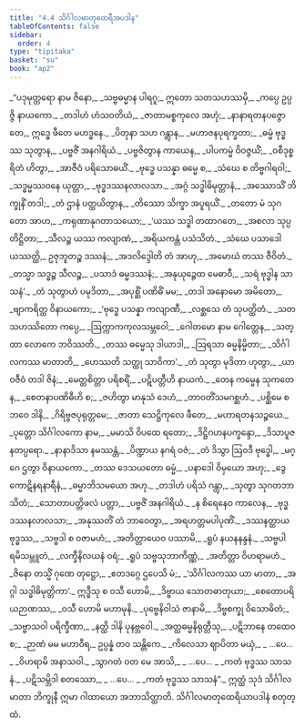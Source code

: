```yaml
---
title: "4.4 သိင်္ဂါလမာတုထေရီအပဒါန"
tableOfContents: false
sidebar:
  order: 4
type: "tipitaka"
basket: "su"
book: "ap2"
---
```



<DynamicBreadcrumb />

<Division number="82" book="ap2" e="ch" v="20" p="61">

<Paragraph number="1292" type="verses" book="ap2">
_“ပဒုမုတ္တရော နာမ ဇိနော,_  
_သဗ္ဗဓမ္မာန ပါရဂူ;_  
ဣတော သတသဟဿမှိ,_  
_ကပ္ပေ ဥပ္ပဇ္ဇိ နာယကော._  

</Paragraph>

</Division>
<Division number="83" book="ap2" e="ch" v="20" p="62">

<Paragraph number="1293" type="verses" book="ap2">
_တဒါဟံ ဟံသဝတိယံ,_  
_ဇာတာမစ္စကုလေ အဟုံ;_  
_နာနာရတနပဇ္ဇောတေ,_  
ဣဒ္ဓေ ဖီတေ မဟဒ္ဓနေ._  

</Paragraph>

</Division>
<Division number="84" book="ap2" e="ch" v="20" p="62">

<Paragraph number="1294" type="verses" book="ap2">
_ပိတုနာ သဟ ဂန္တွာန,_  
_မဟာဇနပုရက္ခတာ;_  
_ဓမ္မံ ဗုဒ္ဓဿ သုတွာန,_  
_ပဗ္ဗဇိံ အနဂါရိယံ._  

</Paragraph>

</Division>
<Division number="85" book="ap2" e="ch" v="20" p="62">

<Paragraph number="1295" type="verses" book="ap2">
_ပဗ္ဗဇိတွာန ကာယေန,_  
_ပါပကမ္မံ ဝိဝဇ္ဇယိံ;_  
_ဝစီဒုစ္စရိတံ ဟိတွာ,_  
_အာဇီဝံ ပရိသောဓယိံ._  

</Paragraph>

</Division>
<Division number="86" book="ap2" e="ch" v="20" p="62">

<Paragraph number="1296" type="verses" book="ap2">
_ဗုဒ္ဓေ ပသန္နာ ဓမ္မေ စ,_  
_သံဃေ စ တိဗ္ဗဂါရဝါ;_  
_သဒ္ဓမ္မဿဝနေ ယုတ္တာ,_  
_ဗုဒ္ဓဒဿနလာလသာ._  

</Paragraph>

</Division>
<Division number="87" book="ap2" e="ch" v="20" p="62">

<Paragraph number="1297" type="verses" book="ap2">
_အဂ္ဂံ သဒ္ဓါဓိမုတ္တာနံ,_  
_အဿောသိံ ဘိက္ခုနိံ တဒါ;_  
_တံ ဌာနံ ပတ္ထယိတွာန,_  
_တိဿော သိက္ခာ အပူရယိံ._  

</Paragraph>

</Division>
<Division number="88" book="ap2" e="ch" v="20" p="81">

<Paragraph number="1298" type="verses" book="ap2">
_တတော မံ သုဂတော အာဟ,_  
_ကရုဏာနုဂတာသယော;_  
_‘ယဿ သဒ္ဓါ တထာဂတေ,_  
_အစလာ သုပ္ပတိဋ္ဌိတာ;_  
_သီလဉ္စ ယဿ ကလျာဏံ,_  
_အရိယကန္တံ ပသံသိတံ._  

</Paragraph>

</Division>
<Division number="89" book="ap2" e="ch" v="20" p="81">

<Paragraph number="1299" type="verses" book="ap2">
_သံဃေ ပသာဒေါ ယဿတ္ထိ,_  
ဥဇုဘူတဉ္စ ဒဿနံ;_  
_အဒလိဒ္ဒေါတိ တံ အာဟု,_  
_အမောဃံ တဿ ဇီဝိတံ._  

</Paragraph>

</Division>
<Division number="90" book="ap2" e="ch" v="20" p="81">

<Paragraph number="1300" type="verses" book="ap2">
_တသ္မာ သဒ္ဓဉ္စ သီလဉ္စ,_  
_ပသာဒံ ဓမ္မဒဿနံ;_  
_အနုယုဉ္ဇေထ မေဓာဝီ,_  
_သရံ ဗုဒ္ဓါန သာသနံ’._  

</Paragraph>

</Division>
<Division number="91" book="ap2" e="ch" v="20" p="81">

<Paragraph number="1301" type="verses" book="ap2">
_တံ သုတွာဟံ ပမုဒိတာ,_  
_အပုစ္ဆိံ ပဏိဓိံ မမ;_  
_တဒါ အနောမော အမိတော,_  
_ဗျာကရိတ္ထ ဝိနာယကော;_  
_‘ဗုဒ္ဓေ ပသန္နာ ကလျာဏီ,_  
_လစ္ဆသေ တံ သုပတ္ထိတံ._  

</Paragraph>

</Division>
<Division number="92" book="ap2" e="ch" v="20" p="81">

<Paragraph number="1302" type="verses" book="ap2">
_သတသဟဿိတော ကပ္ပေ,_  
_ဩက္ကာကကုလသမ္ဘဝေါ;_  
_ဂေါတမော နာမ ဂေါတ္တေန,_  
_သတ္ထာ လောကေ ဘဝိဿတိ._  

</Paragraph>

</Division>
<Division number="93" book="ap2" e="ch" v="20" p="81">

<Paragraph number="1303" type="verses" book="ap2">
_တဿ ဓမ္မေသု ဒါယာဒါ,_  
_ဩရသာ ဓမ္မနိမ္မိတာ;_  
_သိင်္ဂါလကဿ မာတာတိ,_  
_ဟေဿတိ သတ္ထု သာဝိကာ’._  

</Paragraph>

</Division>
<Division number="94" book="ap2" e="ch" v="20" p="82">

<Paragraph number="1304" type="verses" book="ap2">
_တံ သုတွာ မုဒိတာ ဟုတွာ,_  
_ယာဝဇီဝံ တဒါ ဇိနံ;_  
_မေတ္တစိတ္တာ ပရိစရိံ,_  
_ပဋိပတ္တီဟိ နာယကံ._  

</Paragraph>

</Division>
<Division number="95" book="ap2" e="ch" v="20" p="82">

<Paragraph number="1305" type="verses" book="ap2">
_တေန ကမ္မေန သုကတေန,_  
_စေတနာပဏိဓီဟိ စ;_  
_ဇဟိတွာ မာနုသံ ဒေဟံ,_  
_တာဝတိံသမဂစ္ဆဟံ._  

</Paragraph>

</Division>
<Division number="96" book="ap2" e="ch" v="20" p="92">

<Paragraph number="1306" type="verses" book="ap2">
_ပစ္ဆိမေ စ ဘဝေ ဒါနိ,_  
_ဂိရိဗ္ဗဇပုရုတ္တမေ;_  
_ဇာတာ သေဋ္ဌိကုလေ ဖီတေ,_  
_မဟာရတနသဉ္စယေ._  

</Paragraph>

</Division>
<Division number="97" book="ap2" e="ch" v="20" p="92">

<Paragraph number="1307" type="verses" book="ap2">
_ပုတ္တော သိင်္ဂါလကော နာမ,_  
_မမာသိ ဝိပထေ ရတော;_  
_ဒိဋ္ဌိဂဟနပက္ခန္ဒော,_  
_ဒိသာပူဇနတပ္ပရော._  

</Paragraph>

</Division>
<Division number="98" book="ap2" e="ch" v="20" p="92">

<Paragraph number="1308" type="verses" book="ap2">
_နာနာဒိသာ နမဿန္တံ,_  
_ပိဏ္ဍာယ နဂရံ ဝဇံ;_  
_တံ ဒိသွာ ဩဝဒီ ဗုဒ္ဓေါ,_  
_မဂ္ဂေ ဌတွာ ဝိနာယကော._  

</Paragraph>

</Division>
<Division number="99" book="ap2" e="ch" v="20" p="92">

<Paragraph number="1309" type="verses" book="ap2">
_တဿ ဒေသယတော ဓမ္မံ,_  
_ပနာဒေါ ဝိမှယော အဟု;_  
_ဒွေကောဋိနရနာရီနံ,_  
_ဓမ္မာဘိသမယော အဟု._  

</Paragraph>

</Division>
<Division number="100" book="ap2" e="ch" v="20" p="109">

<Paragraph number="1310" type="verses" book="ap2">
_တဒါဟံ ပရိသံ ဂန္တွာ,_  
_သုတွာ သုဂတဘာသိတံ;_  
_သောတာပတ္တိဖလံ ပတ္တာ,_  
_ပဗ္ဗဇိံ အနဂါရိယံ._  

</Paragraph>

</Division>
<Division number="101" book="ap2" e="ch" v="20" p="109">

<Paragraph number="1311" type="verses" book="ap2">
_န စိရေနေဝ ကာလေန,_  
_ဗုဒ္ဓဒဿနလာလသာ;_  
_အနုဿတိံ တံ ဘာဝေတွာ,_  
_အရဟတ္တမပါပုဏိံ._  

</Paragraph>

</Division>
<Division number="102" book="ap2" e="ch" v="20" p="110">

<Paragraph number="1312" type="verses" book="ap2">
_ဒဿနတ္ထာယ ဗုဒ္ဓဿ,_  
_သဗ္ဗဒါ စ ဝဇာမဟံ;_  
_အတိတ္တာယေဝ ပဿာမိ,_  
_ရူပံ နယနနန္ဒနံ._  

</Paragraph>

</Division>
<Division number="103" book="ap2" e="ch" v="20" p="110">

<Paragraph number="1313" type="verses" book="ap2">
_သဗ္ဗပါရမိသမ္ဘူတံ,_  
_လက္ခီနိလယနံ ဝရံ;_  
_ရူပံ သဗ္ဗသုဘာကိဏ္ဏံ,_  
_အတိတ္တာ ဝိဟရာမဟံ._  

</Paragraph>

</Division>
<Division number="104" book="ap2" e="ch" v="20" p="110">

<Paragraph number="1314" type="verses" book="ap2">
_ဇိနော တသ္မိံ ဂုဏေ တုဋ္ဌော,_  
_ဧတဒဂ္ဂေ ဌပေသိ မံ;_  
_‘သိင်္ဂါလကဿ ယာ မာတာ,_  
_အဂ္ဂါ သဒ္ဓါဓိမုတ္တိကာ’._  

</Paragraph>

</Division>
<Division number="105" book="ap2" e="ch" v="20" p="110">

<Paragraph number="1315" type="verses" book="ap2">
ဣဒ္ဓီသု စ ဝသီ ဟောမိ,_  
_ဒိဗ္ဗာယ သောတဓာတုယာ;_  
_စေတောပရိယဉာဏဿ,_  
_ဝသီ ဟောမိ မဟာမုနိ._  

</Paragraph>

</Division>
<Division number="106" book="ap2" e="ch" v="20" p="110">

<Paragraph number="1316" type="verses" book="ap2">
_ပုဗ္ဗေနိဝါသံ ဇာနာမိ,_  
_ဒိဗ္ဗစက္ခု ဝိသောဓိတံ;_  
_သဗ္ဗာသဝါ ပရိက္ခီဏာ,_  
_နတ္ထိ ဒါနိ ပုနဗ္ဘဝေါ._  

</Paragraph>

</Division>
<Division number="107" book="ap2" e="ch" v="20" p="110">

<Paragraph number="1317" type="verses" book="ap2">
_အတ္ထဓမ္မနိရုတ္တီသု,_  
_ပဋိဘာနေ တထေဝ စ;_  
_ဉာဏံ မမ မဟာဝီရ,_  
ဥပ္ပန္နံ တဝ သန္တိကေ._  

</Paragraph>

</Division>
<Division number="108" book="ap2" e="ch" v="20" p="110">

<Paragraph number="1318" type="verses" book="ap2">
_ကိလေသာ ဈာပိတာ မယှံ,_  
_ …ပေ… _  
_ဝိဟရာမိ အနာသဝါ._  

</Paragraph>

</Division>
<Division number="109" book="ap2" e="ch" v="20" p="110">

<Paragraph number="1319" type="verses" book="ap2">
_သွာဂတံ ဝတ မေ အာသိ,_  
_ …ပေ… _  
_ကတံ ဗုဒ္ဓဿ သာသနံ._  

</Paragraph>

</Division>
<Division number="110" book="ap2" e="ch" v="20" p="122">

<Paragraph number="1320" type="verses" book="ap2">
_ပဋိသမ္ဘိဒါ စတဿော,_  
_ …ပေ… _  
_ကတံ ဗုဒ္ဓဿ သာသနံ”._  

</Paragraph>

<Paragraph number="1321" book="ap2">
ဣတ္ထံ သုဒံ သိင်္ဂါလမာတာ ဘိက္ခုနီ ဣမာ ဂါထာယော အဘာသိတ္ထာတိ.

</Paragraph>
</Division>

<Paragraph number="1322" type="center" book="ap2">
သိင်္ဂါလမာတုထေရိယာပဒါနံ စတုတ္ထံ.
</Paragraph>